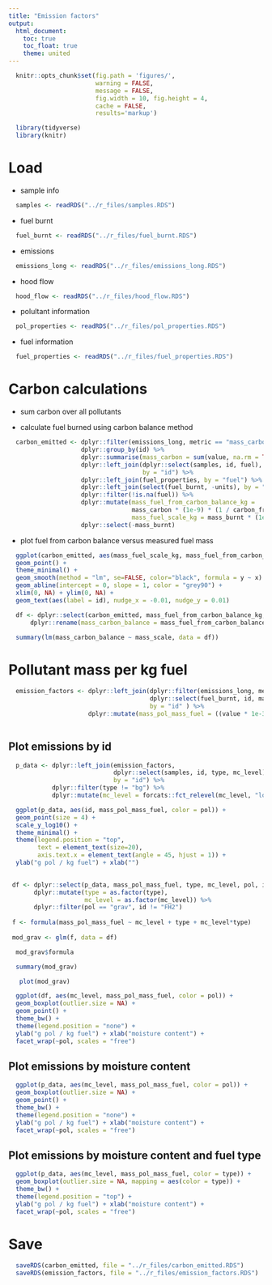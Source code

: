 ```yaml
---
title: "Emission factors"
output:
  html_document:
    toc: true
    toc_float: true
    theme: united
---
```


```r
  knitr::opts_chunk$set(fig.path = 'figures/',
                        warning = FALSE,
                        message = FALSE,
                        fig.width = 10, fig.height = 4,
                        cache = FALSE,
                        results='markup')
```

```r
  library(tidyverse)
  library(knitr)
```

# Load

* sample info

```r
  samples <- readRDS("../r_files/samples.RDS")
```

* fuel burnt

```r
  fuel_burnt <- readRDS("../r_files/fuel_burnt.RDS")
```

* emissions

```r
  emissions_long <- readRDS("../r_files/emissions_long.RDS")
```

* hood flow

```r
  hood_flow <- readRDS("../r_files/hood_flow.RDS")
```

* polultant information

```r
  pol_properties <- readRDS("../r_files/pol_properties.RDS")
```

* fuel information

```r
  fuel_properties <- readRDS("../r_files/fuel_properties.RDS")
```

# Carbon calculations

* sum carbon over all pollutants

* calculate fuel burned using carbon balance method

```r
  carbon_emitted <- dplyr::filter(emissions_long, metric == "mass_carbon") %>%
                    dplyr::group_by(id) %>%
                    dplyr::summarise(mass_carbon = sum(value, na.rm = TRUE)) %>%
                    dplyr::left_join(dplyr::select(samples, id, fuel),
                                     by = "id") %>%
                    dplyr::left_join(fuel_properties, by = "fuel") %>%
                    dplyr::left_join(select(fuel_burnt, -units), by = "id") %>%
                    dplyr::filter(!is.na(fuel)) %>%
                    dplyr::mutate(mass_fuel_from_carbon_balance_kg =
                                  mass_carbon * (1e-9) * (1 / carbon_fraction),
                                  mass_fuel_scale_kg = mass_burnt * (1e-3)) %>%
                    dplyr::select(-mass_burnt)
```

* plot fuel from carbon balance versus measured fuel mass

```r
  ggplot(carbon_emitted, aes(mass_fuel_scale_kg, mass_fuel_from_carbon_balance_kg)) + 
  geom_point() +
  theme_minimal() +
  geom_smooth(method = "lm", se=FALSE, color="black", formula = y ~ x) +
  geom_abline(intercept = 0, slope = 1, color = "grey90") +
  xlim(0, NA) + ylim(0, NA) +
  geom_text(aes(label = id), nudge_x = -0.01, nudge_y = 0.01)

```

```r
  df <- dplyr::select(carbon_emitted, mass_fuel_from_carbon_balance_kg, mass_fuel_scale_kg) %>%
      dplyr::rename(mass_carbon_balance = mass_fuel_from_carbon_balance_kg, mass_scale = mass_fuel_scale_kg)

  summary(lm(mass_carbon_balance ~ mass_scale, data = df))
```

# Pollutant mass per kg fuel
 
```r
  emission_factors <- dplyr::left_join(dplyr::filter(emissions_long, metric == "mass_emitted"), 
                                       dplyr::select(fuel_burnt, id, mass_burnt),
                                       by = "id" ) %>%
                      dplyr::mutate(mass_pol_mass_fuel = ((value * 1e-3) / mass_burnt)) # g pol / kg fuel
                            
```

## Plot emissions by id

```r
  p_data <- dplyr::left_join(emission_factors,
                             dplyr::select(samples, id, type, mc_level),
                             by = "id") %>%
            dplyr::filter(type != "bg") %>%
            dplyr::mutate(mc_level = forcats::fct_relevel(mc_level, "low", "med", "high"))

  ggplot(p_data, aes(id, mass_pol_mass_fuel, color = pol)) +
  geom_point(size = 4) +
  scale_y_log10() +
  theme_minimal() +
  theme(legend.position = "top",
        text = element_text(size=20),
        axis.text.x = element_text(angle = 45, hjust = 1)) +
  ylab("g pol / kg fuel") + xlab("")
  
```

```r
 df <- dplyr::select(p_data, mass_pol_mass_fuel, type, mc_level, pol, id) %>%
       dplyr::mutate(type = as.factor(type),
                     mc_level = as.factor(mc_level)) %>%
       dplyr::filter(pol == "grav", id != "FH2")
 
 f <- formula(mass_pol_mass_fuel ~ mc_level + type + mc_level*type)
 
 mod_grav <- glm(f, data = df)
```

```r
  mod_grav$formula
```

```r
  summary(mod_grav)
```
 
```r
   plot(mod_grav)
```

```r
  ggplot(df, aes(mc_level, mass_pol_mass_fuel, color = pol)) +
  geom_boxplot(outlier.size = NA) +
  geom_point() +
  theme_bw() +
  theme(legend.position = "none") +
  ylab("g pol / kg fuel") + xlab("moisture content") +
  facet_wrap(~pol, scales = "free")
```




## Plot emissions by moisture content

```r
  ggplot(p_data, aes(mc_level, mass_pol_mass_fuel, color = pol)) +
  geom_boxplot(outlier.size = NA) +
  geom_point() +
  theme_bw() +
  theme(legend.position = "none") +
  ylab("g pol / kg fuel") + xlab("moisture content") +
  facet_wrap(~pol, scales = "free")
```

## Plot emissions by moisture content and fuel type

```r
  ggplot(p_data, aes(mc_level, mass_pol_mass_fuel, color = type)) +
  geom_boxplot(outlier.size = NA, mapping = aes(color = type)) +
  theme_bw() +
  theme(legend.position = "top") +
  ylab("g pol / kg fuel") + xlab("moisture content") +
  facet_wrap(~pol, scales = "free")
```

# Save

```r
  saveRDS(carbon_emitted, file = "../r_files/carbon_emitted.RDS")
  saveRDS(emission_factors, file = "../r_files/emission_factors.RDS")
```

